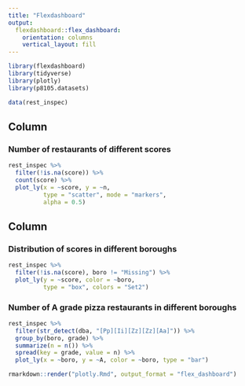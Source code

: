 ```yaml
---
title: "Flexdashboard"
output: 
  flexdashboard::flex_dashboard:
    orientation: columns
    vertical_layout: fill
---
```


```r
library(flexdashboard)
library(tidyverse)
library(plotly)
library(p8105.datasets)

data(rest_inspec)

```

Column {data-width=650}
-----------------------------------------------------------------------

### Number of restaurants of different scores
```r
rest_inspec %>%
  filter(!is.na(score)) %>% 
  count(score) %>%
  plot_ly(x = ~score, y = ~n, 
          type = "scatter", mode = "markers", 
          alpha = 0.5)
```

Column {data-width=350}
-----------------------------------------------------------------------

### Distribution of scores in different boroughs
```r
rest_inspec %>%
  filter(!is.na(score), boro != "Missing") %>% 
  plot_ly(y = ~score, color = ~boro, 
          type = "box", colors = "Set2")
```

### Number of A grade pizza restaurants in different boroughs

```r
rest_inspec %>% 
  filter(str_detect(dba, "[Pp][Ii][Zz][Zz][Aa]")) %>% 
  group_by(boro, grade) %>% 
  summarize(n = n()) %>% 
  spread(key = grade, value = n) %>%
  plot_ly(x = ~boro, y = ~A, color = ~boro, type = "bar")
```

```r
rmarkdown::render("plotly.Rmd", output_format = "flex_dashboard")
```

